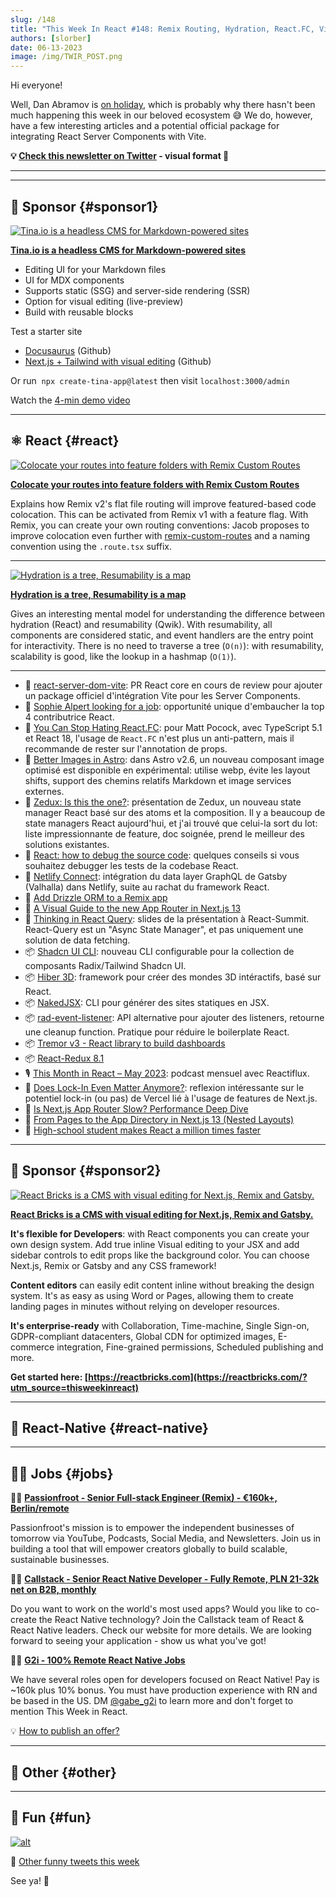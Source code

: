 ```yaml
---
slug: /148
title: "This Week In React #148: Remix Routing, Hydration, React.FC, Vite + RSC, Zedux, Astro, Tremor, Valhalla, Reanimated, Expo-Apple-Targets, XCode 15..."
authors: [slorber]
date: 06-13-2023
image: /img/TWIR_POST.png
---
```


Hi everyone!

Well, Dan Abramov is [on holiday](https://twitter.com/dan_abramov/status/1666459095979753477), which is probably why there hasn't been much happening this week in our beloved ecosystem 😅 We do, however, have a few interesting articles and a potential official package for integrating React Server Components with Vite.

<!-- truncate -->

**💡 [Check this newsletter on Twitter](https://slo.im/thread) - visual format 🎨**

---


<Support />

---

## 💸 Sponsor {#sponsor1}

[![Tina.io is a headless CMS for Markdown-powered sites](/emails/issues/140/tinacms.jpg)](https://tina.io/?utm_source=newsletter&utm_term=this-week-in-react)

**[Tina.io is a headless CMS for Markdown-powered sites](https://tina.io/?utm_source=newsletter&utm_term=this-week-in-react)**

- Editing UI for your Markdown files
- UI for MDX components
- Supports static (SSG) and server-side rendering (SSR)
- Option for visual editing (live-preview)
- Build with reusable blocks

Test a starter site

- [Docusaurus](https://github.com/tinacms/tinasaurus) (Github)
- [Next.js + Tailwind with visual editing](https://github.com/tinacms/tina-cloud-starter) (Github)

Or run  `npx create-tina-app@latest` then visit `localhost:3000/admin`

Watch the [4-min demo video](https://www.youtube.com/watch?v=zRkeKSZjlyw)

---

## ⚛️ React {#react}

[![Colocate your routes into feature folders with Remix Custom Routes](/emails/issues/148/remix-routing.jpg)](https://www.jacobparis.com/content/remix-custom-routes)

**[Colocate your routes into feature folders with Remix Custom Routes](https://www.jacobparis.com/content/remix-custom-routes)**

Explains how Remix v2's flat file routing will improve featured-based code colocation. This can be activated from Remix v1 with a feature flag. With Remix, you can create your own routing conventions: Jacob proposes to improve colocation even further with [remix-custom-routes](https://github.com/jacobparis-insiders/remix-custom-routes) and a naming convention using the `.route.tsx` suffix.

---

[![Hydration is a tree, Resumability is a map](/emails/issues/148/hydration.jpg)](https://www.builder.io/blog/hydration-tree-resumability-map)

**[Hydration is a tree, Resumability is a map](https://www.builder.io/blog/hydration-tree-resumability-map)**

Gives an interesting mental model for understanding the difference between hydration (React) and resumability (Qwik). With resumability, all components are considered static, and event handlers are the entry point for interactivity. There is no need to traverse a tree (`O(n)`): with resumability, scalability is good, like the lookup in a hashmap (`O(1)`).

---

- 👀 [react-server-dom-vite](https://twitter.com/nkSaraf98/status/1667934636297650179): PR React core en cours de review pour ajouter un package officiel d'intégration Vite pour les Server Components.
- 👤 [Sophie Alpert looking for a job](https://twitter.com/sebastienlorber/status/1668562588781748224): opportunité unique d'embaucher la top 4 contributrice React.
- 📜 [You Can Stop Hating React.FC](https://www.totaltypescript.com/you-can-stop-hating-react-fc): pour Matt Pocock, avec TypeScript 5.1 et React 18, l'usage de `React.FC` n'est plus un anti-pattern, mais il recommande de rester sur l'annotation de props.
- 📜 [Better Images in Astro](https://astro.build/blog/images/): dans Astro v2.6, un nouveau composant image optimisé est disponible en expérimental: utilise webp, évite les layout shifts, support des chemins relatifs Markdown et image services externes.
- 📜 [Zedux: Is this the one?](https://omnistac.github.io/zedux/blog/zedux-is-this-the-one): présentation de Zedux, un nouveau state manager React basé sur des atoms et la composition. Il y a beaucoup de state managers React aujourd'hui, et j'ai trouvé que celui-la sort du lot: liste impressionnante de feature, doc soignée, prend le meilleur des solutions existantes.
- 📜 [React: how to debug the source code](https://andreigatej.dev/blog/react-debugging-the-source-code/): quelques conseils si vous souhaitez debugger les tests de la codebase React.
- 📜 [Netlify Connect](https://twitter.com/ascorbic/status/1668586011117465600): intégration du data layer GraphQL de Gatsby (Valhalla) dans Netlify, suite au rachat du framework React.
- 📜 [Add Drizzle ORM to a Remix app](https://www.jacobparis.com/content/remix-drizzle)
- 📜 [A Visual Guide to the new App Router in Next.js 13](https://www.builder.io/blog/next-13-app-router)
- 🔗 [Thinking in React Query](https://tkdodo.eu/blog/thinking-in-react-query): slides de la présentation à React-Summit. React-Query est un "Async State Manager", et pas uniquement une solution de data fetching.
- 📦 [Shadcn UI CLI](https://twitter.com/shadcn/status/1666861850091458560): nouveau CLI configurable pour la collection de composants Radix/Tailwind Shadcn UI.
- 📦 [Hiber 3D](https://hiberworld.com/developer): framework pour créer des mondes 3D intéractifs, basé sur React.
- 📦 [NakedJSX](https://nakedjsx.org/): CLI pour générer des sites statiques en JSX.
- 📦 [rad-event-listener](https://github.com/JLarky/rad-event-listener): API alternative pour ajouter des listeners, retourne une cleanup function. Pratique pour réduire le boilerplate React.
- 📦 [Tremor v3 - React library to build dashboards](https://twitter.com/tremorlabs/status/1666706183409860610)
- 📦 [React-Redux 8.1](https://github.com/reduxjs/react-redux/releases/tag/v8.1.0)
- 🎙️ [This Month in React – May 2023](https://podcasters.spotify.com/pod/show/reactiflux/episodes/This-Month-in-React--May-2023-e25flvh): podcast mensuel avec Reactiflux.
- 🎥 [Does Lock-In Even Matter Anymore?](https://www.youtube.com/watch?v=rtgjFEJaFI8): reflexion intéressante sur le potentiel lock-in (ou pas) de Vercel lié à l'usage de features de Next.js.
- 🎥 [Is Next.js App Router Slow? Performance Deep Dive](https://www.youtube.com/watch?v=HbUDiNlU6Yw)
- 🎥 [From Pages to the App Directory in Next.js 13 (Nested Layouts)](https://www.youtube.com/watch?v=QkntFWb_V8k)
- 🎥 [High-school student makes React a million times faster](https://www.youtube.com/watch?v=VkezQMb1DHw)

<SubscribeFormEmbed placement="middle" />

---

## 💸 Sponsor {#sponsor2}

[![React Bricks is a CMS with visual editing for Next.js, Remix and Gatsby.](/emails/issues/148/reactbricks.png)](https://reactbricks.com/?utm_source=thisweekinreact)

**[React Bricks is a CMS with visual editing for Next.js, Remix and Gatsby.](https://reactbricks.com/?utm_source=thisweekinreact)**

**It's flexible for Developers**: with React components you can create your own design system. Add true inline Visual editing to your JSX and add sidebar controls to edit props like the background color. You can choose Next.js, Remix or Gatsby and any CSS framework!

**Content editors** can easily edit content inline without breaking the design system. It's as easy as using Word or Pages, allowing them to create landing pages in minutes without relying on developer resources.

**It's enterprise-ready** with Collaboration, Time-machine, Single Sign-on, GDPR-compliant datacenters, Global CDN for optimized images, E-commerce integration, Fine-grained permissions, Scheduled publishing and more.

**Get started here: [https://reactbricks.com](https://reactbricks.com/?utm_source=thisweekinreact)**

---

## 📱 React-Native {#react-native}

<Todo />

---

## 🧑‍💻 Jobs {#jobs}

🧑‍💼 [**Passionfroot - Senior Full-stack Engineer (Remix) - €160k+, Berlin/remote**](https://passionfroot.recruitee.com/o/senior-fullstack-engineer)

Passionfroot's mission is to empower the independent businesses of tomorrow via YouTube, Podcasts, Social Media, and Newsletters. Join us in building a tool that will empower creators globally to build scalable, sustainable businesses.

🧑‍💼 [**Callstack - Senior React Native Developer - Fully Remote, PLN 21-32k net on B2B, monthly**](https://www.callstack.com/senior-react-native-developer)

Do you want to work on the world's most used apps? Would you like to co-create the React Native technology? Join the Callstack team of React & React Native leaders. Check our website for more details. We are looking forward to seeing your application - show us what you've got!

🧑‍💼 [**G2i - 100% Remote React Native Jobs**](https://twitter.com/gabe_g2i/status/1563204813881425926?s=20&t=ArRLC77BpRwXXCdx8fnUqw)

We have several roles open for developers focused on React Native! Pay is ~160k plus 10% bonus. You must have production experience with RN and be based in the US. DM [@gabe_g2i](https://twitter.com/gabe_g2i) to learn more and don't forget to mention This Week in React.

💡 [How to publish an offer?](https://thisweekinreact.com/sponsor)

---

## 🔀 Other {#other}

<Todo />

---

## 🤭 Fun {#fun}

<Todo />

[![alt](/emails/issues/122/meme.jpg)](https://twitter.com/TODOTODOTODOTODOTODOTODOTODOTODOTODOTODO)

🤣 [Other funny tweets this week](https://twitter.com/TODOTODOTODOTODOTODOTODOTODOTODOTODOTODO)

See ya! 👋
